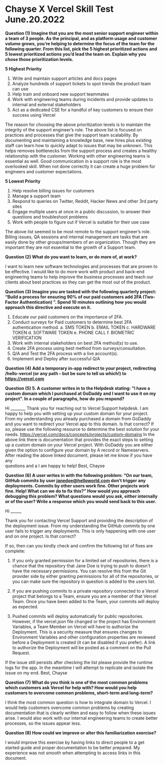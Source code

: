 
# Chayse X Vercel Skill Test June.20.2022

**Question (1) Imagine that you are the most senior support engineer within a team of 3 people. As the principal, and as platform usage and customer volume grows, you’re helping to determine the focus of the team for the following quarter. From this list, pick the 5 highest prioritized actions and 5 lowest prioritized actions you’d lead the team on. Explain why you chose those prioritization levels.**

**5 Highest Priority**
1.	Write and maintain support articles and docs pages
2.	Analyze hundreds of support tickets to spot trends the product team can use
3.	Help train and onboard new support teammates
4.	Work with engineering teams during incidents and provide updates to internal and external stakeholders
5.	Act as a dedicated CSE for a handful of key customers to ensure their success using Vercel

The reason for choosing the above prioritization levels is to maintain the integrity of the support engineer’s role. The above list is focused on practices and processes that give the support team scalability. By documenting and maintaining a knowledge base, new hires plus existing staff can learn how to quickly adapt to issues that may be unknown. This helps removes bottlenecks from the support process and creates a healthy relationship with the customer. Working with other engineering teams is essential as well. Good communication in a support role is the most overlooked skill. When not done correctly it can create a huge problem for engineers and customer expectations. 

**5 Lowest Priority**
1.	Help resolve billing issues for customers
2.	Manage a support team
3.	Respond to queries on Twitter, Reddit, Hacker News and other 3rd party sites
4.	Engage multiple users at once in a public discussion, to answer their questions and troubleshoot problems
5.	Work with people to figure out if Vercel is suitable for their use case

The above list seemed to be most remote to the support engineer’s role. Billing issues, QA sessions and internal management are tasks that are easily done by other groups/members of an organization. Though they are important they are not essential to the growth of a Support team. 

**Question (2) What do you want to learn, or do more of, at work?**

I want to learn new software technologies and processes that are proven to be effective. I would like to do more work with product and back-end engineering teams to help improve the business processes and teach our clients about best practices so they can get the most out of the product.

**Question (3) Imagine you are tasked with the following quarterly project: “Build a process for ensuring 
90% of our paid customers add 2FA (Two-Factor Authentication) ”. 
Spend 10 minutes outlining how you would approach this directive and execute on it.**

1.	Educate our paid customers on the importance of 2FA. 
2.	Conduct surveys for Paid customers to determine best 2FA authentication method.
    a.  SMS TOKEN
    b.	EMAIL TOKEN
    c.	HARDWARE TOKEN
    d.	SOFTWARE TOKEN
    e.	PHONE CALL
    f.	BIOMETRIC VERIFICATION
3.	Work with internal stakeholders on best 2FA method(s) to use. 
4.	Create 2FA process using best method from surveys/consultation.
5.	Q/A and Test the 2FA process with a live account(s). 
6.	Implement and Deploy after successful Q/A

**Question (4) Add a temporary in-app redirect to your project, redirecting /hello-vercel (or any path – 
but be sure to tell us which!) to https://vercel.com**

**Question (5) 5.	A customer writes in to the Helpdesk stating: "I have a custom domain which I 
purchased at GoDaddy and I want to use it on my project". In a couple of paragraphs, 
how do you respond?**

Hi _______,
  Thank you for reaching out to Vercel Support helpdesk. I am happy to help you with setting up your custom domain for your project. 
  From my understanding you already purchased a domain from GoDaddy and you want to redirect your Vercel app to this domain. Is that correct? 
  If so, please use the following resource to determine the best solution for your needs. https://vercel.com/docs/concepts/projects/custom-domains
  In the above link there is documentation that provides the exact steps to setting up a custom domain on your Vercel project. With GoDaddy you are either   given the option to configure your domain by A record or Nameservers. After reading the above linked document, please let me know if you have any        
  questions and a I am happy to help!
Best, 
Chayse

**Question (6) A user writes in with the following problem: “On our team, GitHub commits by user 
janedoe@helloworld.com don’t trigger any deployments. Commits by other users work fine. Other projects work fine. Help! What can we do to fix this?” How would you approach debugging this problem? What questions would you ask, either internally or of the user? Write a response which you would send back to this user.**

Hi _____,

Thank you for contacting Vercel Support and providing the description of the deployment issue. 
From my understanding the GitHub commits by one user fails to trigger any deployments. This is only happening with one user and on one project. Is that correct? 

If so, then can you kindly check and confirm the following list of fixes are complete: 

1.	If you only granted permission for a limited set of repositories, there is a chance that the repository that Jane Doe is trying to push to doesn't have the necessary permissions. You can resolve this from the Git provider side by either granting permissions for all of the repositories, or you can make sure the repository in question is added to the users list.

2.	If you are pushing commits to a private repository connected to a Vercel project that belongs to a Team, ensure you are a member of that Vercel Team. Once you have been added to the Team, your commits will deploy as expected.

3.	Pushed commits will deploy automatically for public repositories. However, if the vercel.json file changed or the project has Environment Variables, a Team Member on Vercel will have to authorize the Deployment. This is a security measure that ensures changes to Environment Variables and other configuration properties are reviewed before a Deployment is created (it can be disabled if you prefer). A link to authorize the Deployment will be posted as a comment on the Pull Request.

If the issue still persists after checking the list please provide the runtime logs for the app. In the meantime I will attempt to replicate and isolate the issue on my end. 
Best,
Chayse

**Question (7) What do you think is one of the most common problems which customers ask Vercel for help with? How would you help customers to overcome common problems, short-term and long-term?**

I think the most common question is how to integrate domain to Vercel. 
I would help customers overcome common problems by creating documentation that is clearly written and easy to follow when these issues arise. I would also work with our internal engineering teams to create better processes, so the issues appear less. 

**Question (8) How could we improve or alter this familiarization exercise?**

I would improve this exercise by having links to direct people to a get started guide and proper documentation to be better prepared. My experience was not smooth when attempting to access links in this document.

